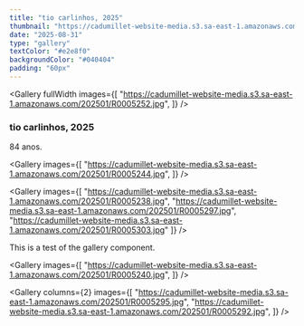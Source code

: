 ```yaml
---
title: "tio carlinhos, 2025"
thumbnail: "https://cadumillet-website-media.s3.sa-east-1.amazonaws.com/202501/R0005238.jpg"
date: "2025-08-31"
type: "gallery"
textColor: "#e2e8f0"
backgroundColor: "#040404"
padding: "60px"
---
```


<Gallery
  fullWidth
  images={[
    "https://cadumillet-website-media.s3.sa-east-1.amazonaws.com/202501/R0005252.jpg",
  ]}
/>

### tio carlinhos, 2025
84 anos.

<Gallery
  images={[
    "https://cadumillet-website-media.s3.sa-east-1.amazonaws.com/202501/R0005244.jpg",
  ]}
/>

<Gallery
  images={[
    "https://cadumillet-website-media.s3.sa-east-1.amazonaws.com/202501/R0005238.jpg",
    "https://cadumillet-website-media.s3.sa-east-1.amazonaws.com/202501/R0005297.jpg",
    "https://cadumillet-website-media.s3.sa-east-1.amazonaws.com/202501/R0005303.jpg"
  ]}
/>

This is a test of the gallery component.  

<Gallery
  images={[
    "https://cadumillet-website-media.s3.sa-east-1.amazonaws.com/202501/R0005240.jpg",
  ]}
/>

<Gallery
columns={2}
  images={[
    "https://cadumillet-website-media.s3.sa-east-1.amazonaws.com/202501/R0005295.jpg",
    "https://cadumillet-website-media.s3.sa-east-1.amazonaws.com/202501/R0005292.jpg",
  ]}
/>
